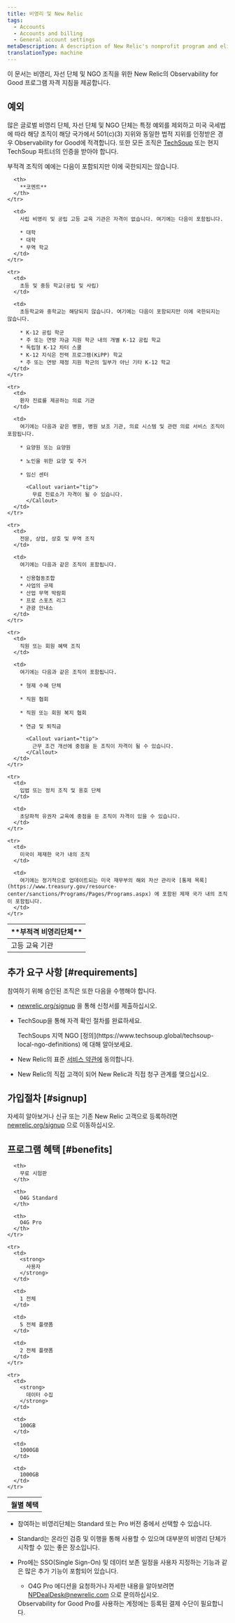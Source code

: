 ```yaml
---
title: 비영리 및 New Relic
tags:
  - Accounts
  - Accounts and billing
  - General account settings
metaDescription: A description of New Relic's nonprofit program and eligibility requirements.
translationType: machine
---
```


이 문서는 비영리, 자선 단체 및 NGO 조직을 위한 New Relic의 Observability for Good 프로그램 자격 지침을 제공합니다.

## 예외

많은 글로벌 비영리 단체, 자선 단체 및 NGO 단체는 특정 예외를 제외하고 미국 국세법에 따라 해당 조직이 해당 국가에서 501(c)(3) 지위와 동일한 법적 지위를 인정받은 경우 Observability for Good에 적격합니다. 또한 모든 조직은 [TechSoup](https://www.techsoup.global/techsoup-local-ngo-definitions) 또는 현지 TechSoup 파트너의 인증을 받아야 합니다.

부적격 조직의 예에는 다음이 포함되지만 이에 국한되지는 않습니다.

<table>
  <thead>
    <tr>
      <th style={{ width: "200px" }}>
        **부적격 비영리단체**
      </th>

      <th>
        **코멘트**
      </th>
    </tr>
  </thead>

  <tbody>
    <tr>
      <td>
        고등 교육 기관
      </td>

      <td>
        사립 비영리 및 공립 고등 교육 기관은 자격이 없습니다. 여기에는 다음이 포함됩니다.

        * 대학
        * 대학
        * 무역 학교
      </td>
    </tr>

    <tr>
      <td>
        초등 및 중등 학교(공립 및 사립)
      </td>

      <td>
        초등학교와 중학교는 해당되지 않습니다. 여기에는 다음이 포함되지만 이에 국한되지는 않습니다.

        * K-12 공립 학군
        * 주 또는 연방 자금 지원 학군 내의 개별 K-12 공립 학교
        * 독립형 K-12 차터 스쿨
        * K-12 지식은 전력 프로그램(KiPP) 학교
        * 주 또는 연방 재정 지원 학군의 일부가 아닌 기타 K-12 학교
      </td>
    </tr>

    <tr>
      <td>
        환자 진료를 제공하는 의료 기관
      </td>

      <td>
        여기에는 다음과 같은 병원, 병원 보조 기관, 의료 시스템 및 관련 의료 서비스 조직이 포함됩니다.

        * 요양원 또는 요양원

        * 노인을 위한 요양 및 주거

        * 임신 센터

          <Callout variant="tip">
            무료 진료소가 자격이 될 수 있습니다.
          </Callout>
      </td>
    </tr>

    <tr>
      <td>
        전문, 상업, 상호 및 무역 조직
      </td>

      <td>
        여기에는 다음과 같은 조직이 포함됩니다.

        * 신용협동조합
        * 사업의 규제
        * 산업 무역 박람회
        * 프로 스포츠 리그
        * 관광 안내소
      </td>
    </tr>

    <tr>
      <td>
        직원 또는 회원 혜택 조직
      </td>

      <td>
        여기에는 다음과 같은 조직이 포함됩니다.

        * 형제 수혜 단체

        * 직원 협회

        * 직원 또는 회원 복지 협회

        * 연금 및 퇴직금

          <Callout variant="tip">
            근무 조건 개선에 중점을 둔 조직이 자격이 될 수 있습니다.
          </Callout>
      </td>
    </tr>

    <tr>
      <td>
        입법 또는 정치 조직 및 옹호 단체
      </td>

      <td>
        초당파적 유권자 교육에 중점을 둔 조직이 자격이 있을 수 있습니다.
      </td>
    </tr>

    <tr>
      <td>
        미국이 제재한 국가 내의 조직
      </td>

      <td>
        여기에는 정기적으로 업데이트되는 미국 재무부의 해외 자산 관리국 [통제 목록](https://www.treasury.gov/resource-center/sanctions/Programs/Pages/Programs.aspx) 에 포함된 제재 국가 내의 조직이 포함됩니다.
      </td>
    </tr>
  </tbody>
</table>

## 추가 요구 사항 [#requirements]

참여하기 위해 승인된 조직은 또한 다음을 수행해야 합니다.

* [newrelic.org/signup](https://www.newrelic.org/signup) 을 통해 신청서를 제출하십시오.

* TechSoup을 통해 자격 확인 절차를 완료하세요.

  <Callout variant="tip">
    TechSoups 지역 NGO [정의](https://www.techsoup.global/techsoup-local-ngo-definitions) 에 대해 알아보세요.
  </Callout>

* New Relic의 표준 [서비스 약관에](https://newrelic.com/terms) 동의합니다.

* New Relic의 직접 고객이 되어 New Relic과 직접 청구 관계를 맺으십시오.

## 가입절차 [#signup]

자세히 알아보거나 신규 또는 기존 New Relic 고객으로 등록하려면 [newrelic.org/signup](https://www.newrelic.org/signup) 으로 이동하십시오.

## 프로그램 혜택 [#benefits]

<table>
  <tbody>
    <tr>
      <th>
        월별 혜택
      </th>

      <th>
        무료 시험판
      </th>

      <th>
        O4G Standard
      </th>

      <th>
        O4G Pro
      </th>
    </tr>

    <tr>
      <td>
        <strong>
          사용자
        </strong>
      </td>

      <td>
        1 전체
      </td>

      <td>
        5 전체 플랫폼
      </td>

      <td>
        2 전체 플랫폼
      </td>
    </tr>

    <tr>
      <td>
        <strong>
          데이터 수집
        </strong>
      </td>

      <td>
        100GB
      </td>

      <td>
        1000GB
      </td>

      <td>
        1000GB
      </td>
    </tr>
  </tbody>
</table>

* 참여하는 비영리단체는 Standard 또는 Pro 버전 중에서 선택할 수 있습니다.

* Standard는 온라인 검증 및 이행을 통해 사용할 수 있으며 대부분의 비영리 단체가 시작할 수 있는 좋은 장소입니다.

* Pro에는 SSO(Single Sign-On) 및 데이터 보존 일정을 사용자 지정하는 기능과 같은 많은 추가 기능이 포함되어 있습니다.

  * O4G Pro 에디션을 요청하거나 자세한 내용을 알아보려면 [NPDealDesk@newrelic.com](mailto:NPDealDesk@newrelic.com) 으로 문의하십시오.

  <Callout variant="tip">
    Observability for Good Pro를 사용하는 계정에는 등록된 결제 수단이 필요합니다.
  </Callout>